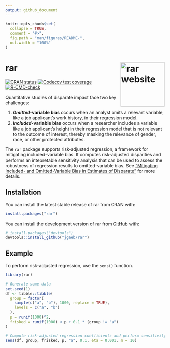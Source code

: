 ```yaml
---
output: github_document
---
```


<!-- README.md is generated from README.Rmd. Please edit that file -->

```r
knitr::opts_chunk$set(
  collapse = TRUE,
  comment = "#>",
  fig.path = "man/figures/README-",
  out.width = "100%"
)
```

# rar <a href="https://rar.jgaeb.com"><img src="man/figures/logo.png" align="right" height="139" alt="rar website" /></a>

<!-- badges: start -->
[![CRAN status](https://www.r-pkg.org/badges/version/rar)](https://CRAN.R-project.org/package=rar)
[![Codecov test coverage](https://codecov.io/gh/jgaeb/rar/branch/main/graph/badge.svg)](https://app.codecov.io/gh/jgaeb/rar?branch=main)
[![R-CMD-check](https://github.com/jgaeb/rar/actions/workflows/R-CMD-check.yaml/badge.svg)](https://github.com/jgaeb/rar/actions/workflows/R-CMD-check.yaml)
<!-- badges: end -->

Quantitative studies of disparate impact face two key challenges:

1. **_Omitted_-variable bias** occurs when an analyst omits a relevant variable,
   like a job applicant's work history, in their regression model.
2. **_Included_-variable bias** occurs when a researcher includes a variable
   like a job applicant's height in their regression model that is not relevant
   to the outcome of interest, thereby masking the relevance of gender, race, or
   other protected attributes.

The `rar` package supports risk-adjusted regression, a framework for mitigating
included-variable bias. It computes risk-adjusted disparities and performs an
intepretable sensitivity analysis that can be used to assess the robustness of
regression results to omitted-variable bias. See
["Mitigating Included- and Omitted-Variable Bias in Estimates of Disparate"](https://arxiv.org/abs/1809.05651)
for more details.

## Installation

You can install the latest stable release of rar from CRAN with:

``` r
install.packages("rar")
```

You can install the development version of rar from [GitHub](https://github.com/) with:

``` r
# install.packages("devtools")
devtools::install_github("jgaeb/rar")
```

## Example

To perform risk-adjusted regression, use the `sens()` function.

```r
library(rar)

# Generate some data
set.seed(1)
df <- tibble::tibble(
  group = factor(
    sample(c("a", "b"), 1000, replace = TRUE),
    levels = c("a", "b")
  ),
  p = runif(1000)^2,
  frisked = runif(1000) < p + 0.1 * (group != "a")
)

# Compute risk-adjusted regression coefficients and perform sensitivity analysis
sens(df, group, frisked, p, "a", 0.1, eta = 0.001, m = 10)
```
